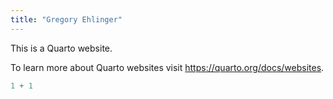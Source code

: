 ```yaml
---
title: "Gregory Ehlinger"
---
```


This is a Quarto website.

To learn more about Quarto websites visit <https://quarto.org/docs/websites>.

```r
1 + 1
```
